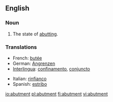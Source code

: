 ==English==

===Noun===
{{en-noun}}

# {{italbrac|especially of an object}} The state of [[abutting]].
 
===Translations===
{{trans-top|state of abutting}}
*French: [[butée]]
*German: [[Angrenzen]]
*[[Interlingua]]: [[confinamento]], [[conjuncto]]
{{trans-mid}}
*Italian: [[rinfianco]]
*Spanish: [[estribo]]
{{trans-bottom}}

[[io:abutment]]
[[pl:abutment]]
[[fi:abutment]]
[[vi:abutment]]